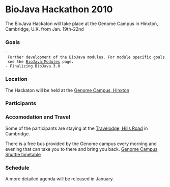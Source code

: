 = BioJava Hackathon 2010=

The BioJava Hackaton will take place at the Genome Campus in Hinxton, Cambridge, U.K. from Jan. 19th-22nd

=== Goals ===

 - Further development of the BioJava modules. For module specific goals see the [[BioJava:Modules]] page.
 - Finalizing BioJava 3.0

=== Location ===

The Hackaton will be held at the [http://maps.google.at/maps?f=q&source=s_q&q=genome+campus+hinxton&ie=UTF8&hq=&hnear=Wellcome+Trust+Genome+Campus,+Hinxton,+Saffron+Walden,+Essex,+Vereinigtes+K%C3%B6nigreich&z=11 Genome Campus, Hinxton]

=== Participants ===

=== Accomodation and Travel ===

Some of the participants are staying at the [http://maps.google.at/maps/place?cid=6821371219882759467&q=Travelodge,%2BHills%2BRoad%2Bin%2BCambridge Travelodge, Hills Road]  in Cambridge. 

There is a free bus provided by the Genome campus every morning and evening that can take you to there and bring you back. [http://www.ebi.ac.uk/Information/Travel/shuttle_timetable.html Genome Campus Shuttle timetable]

=== Schedule ===

A more detailed agenda will be released in January.